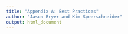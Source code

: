 ```yaml
---
title: "Appendix A: Best Practices"
author: "Jason Bryer and Kim Speerschneider"
output: html_document
---
```


